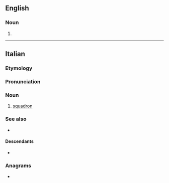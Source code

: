 ==English==

===Noun===
{{en-noun}}

# {{obs form|en|squadron}}

----

==Italian==

===Etymology===
{{suffix|it|squadra|gloss1=squad|one}}

===Pronunciation===
{{it-pr|squadróne}}

===Noun===
{{it-noun|m}}

# [[squadron]]

===See also===
* {{l|it|squadriglia}}

====Descendants====
* {{desctree|de|Schwadron|bor=1}}

===Anagrams===
* {{anagrams|it|a=adenoqrsu|squaderno|squadernò}}